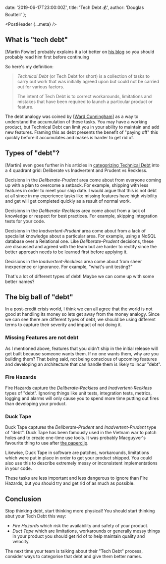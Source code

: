   date: '2019-06-17T23:00:00Z',
  title: 'Tech Debt 💰',
  author: 'Douglas Bouttell'
};

<PostHeader {...meta} />

## What is "tech debt"

[Martin Fowler] probably explains it a lot better on
[his blog](https://martinfowler.com/bliki/TechnicalDebt.html) so you should
probably read him first before continuing

So here's my definition:

> _Technical Debt_ (or Tech Debt for short) is a collection of tasks to carry
> out work that was initially agreed upon but could not be carried out for
> various factors.
>
> The intent of Tech Debt is to correct workarounds, limitations and mistakes
> that have been required to launch a particular product or feature.

The debt analogy was coined by
[[Ward Cunningham](http://wiki.c2.com/?WardExplainsDebtMetaphor)] as a way to
understand the accumulation of these tasks. You may have a working product, but
Technical Debt can limit you in your ability to maintain and add new features.
Framing this as debt presents the benefit of "paying off" this quickly before it
accumulates and makes is harder to get rid of.

## Types of "debt"?

[Martin] even goes further in his articles in
[categorizing Technical Debt](https://martinfowler.com/bliki/TechnicalDebtQuadrant.html)
into a 4 quadrant grid: Deliberate vs Inadvertent and Prudent vs Reckless.

Decisions in the _Deliberate-Prudent_ area come about from everyone coming up
with a plan to overcome a setback. For example, shipping with less features in
order to meet your ship date. I would argue that this is not debt at all since
in my experience tasks like missing features have high visibility and get will
get completed quickly as a result of normal work.

Decisions in the _Deliberate-Reckless_ area come about from a lack of knowledge
or respect for best practices. For example, skipping integration tests for your
code.

Decisions in the _Inadvertent-Prudent_ area come about from a lack of specialist
knowledge about a particular area. For example, using a NoSQL database over a
Relational one. Like _Deliberate-Prudent_ decisions, these are discussed and
agreed with the team but are harder to rectify since the better approach needs
to be learned first before applying it.

Decisions in the _Inadvertent-Reckless_ area come about from sheer inexperience
or ignorance. For example, "what's unit testing?"

That's a lot of different types of debt! Maybe we can come up with some better
names?

## The big ball of "debt"

In a post-credit crisis world, I think we can all agree that the world is not
good at handling its money so lets get away from the money analogy. Since we can
see there are different types of debt, we should be using different terms to
capture their severity and impact of not doing it.

### Missing Features are not debt

As I mentioned above, features that you didn't ship in the initial release will
get built because someone wants them. If no one wants them, why are you building
them? That being said, not being conscious of upcoming features and developing
an architecture that can handle them is likely to incur "debt".

### Fire Hazards

Fire Hazards capture the _Deliberate-Reckless_ and _Inadvertent-Reckless_ types
of "debt". Ignoring things like unit tests, integration tests, metrics, logging
and alarms will only cause you to spend more time putting out fires than
developing your product.

### Duck Tape

Duck Tape captures the _Deliberate-Prudent_ and _Inadvertent-Prudent_ type of
"debt". Duck Tape has been famously used in the Vietnam war to patch holes and
to create one-time use tools. It was probably Macguyver's favourite thing to use
after [the paperclip](https://www.google.com/search?q=macgyver+paperclip).

Likewise, Duck Tape in software are patches, workarounds, limitations which were
put in place in order to get your product shipped. You could also use this to
describe extremely messy or inconsistent implementations in your code.

These tasks are less important and less dangerous to ignore than Fire Hazards,
but you should try and get rid of as much as possible.

## Conclusion

Stop thinking debt, start thinking more physical! You should start thinking abut
your Tech Debt this way:

- _Fire Hazards_ which risk the availability and safety of your product.
- _Duct Tape_ which are limitations, workarounds or generally messy things in
  your product you should get rid of to help maintain quality and velocity.

The next time your team is talking about their "Tech Debt" process, consider
ways to categorise that debt and give them better names.
